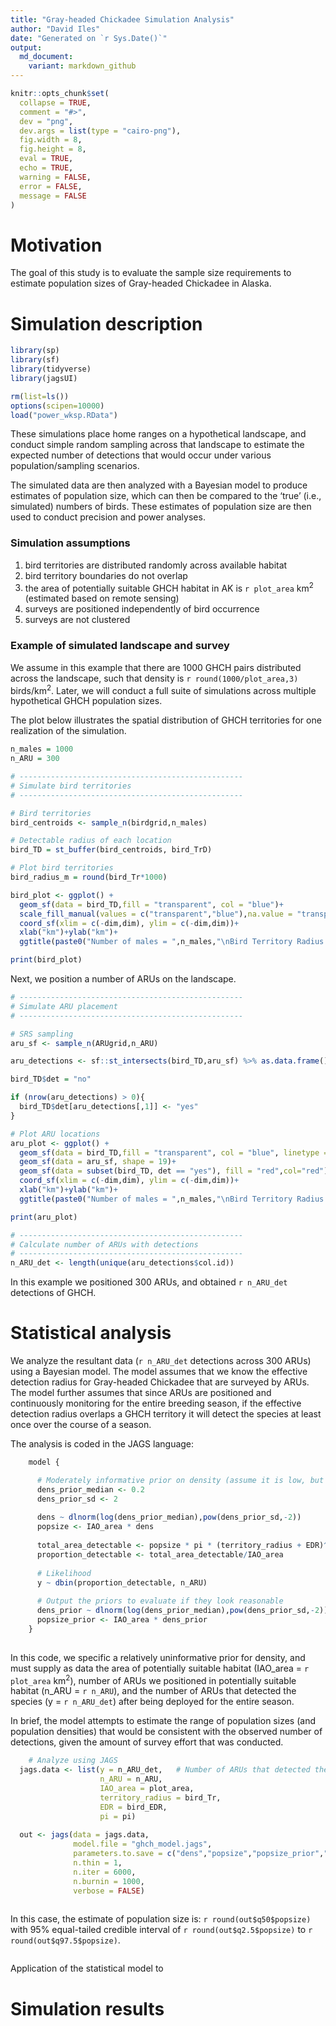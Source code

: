 ```yaml
---
title: "Gray-headed Chickadee Simulation Analysis"
author: "David Iles"
date: "Generated on `r Sys.Date()`"
output: 
  md_document:
    variant: markdown_github
---
```


```r
knitr::opts_chunk$set(
  collapse = TRUE,
  comment = "#>",
  dev = "png",
  dev.args = list(type = "cairo-png"),
  fig.width = 8,
  fig.height = 8,
  eval = TRUE,
  echo = TRUE,
  warning = FALSE,
  error = FALSE,
  message = FALSE
)
```

# Motivation

The goal of this study is to evaluate the sample size requirements to estimate population sizes of Gray-headed Chickadee in Alaska.

# Simulation description

```r
library(sp)
library(sf)
library(tidyverse)
library(jagsUI)

rm(list=ls())
options(scipen=10000)
load("power_wksp.RData")
```

These simulations place home ranges on a hypothetical landscape, and conduct simple random sampling across that landscape to estimate the expected number of detections that would occur under various population/sampling scenarios.

The simulated data are then analyzed with a Bayesian model to produce estimates of population size, which can then be compared to the 'true' (i.e., simulated) numbers of birds.  These estimates of population size are then used to conduct precision and power analyses.

### Simulation assumptions

1) bird territories are distributed randomly across available habitat
2) bird territory boundaries do not overlap
3) the area of potentially suitable GHCH habitat in AK is `r plot_area` km<sup>2</sup> (estimated based on remote sensing)
4) surveys are positioned independently of bird occurrence
5) surveys are not clustered

### Example of simulated landscape and survey

We assume in this example that there are 1000 GHCH pairs distributed across the landscape, such that density is `r round(1000/plot_area,3)` birds/km<sup>2</sup>.  Later, we will conduct a full suite of simulations across multiple hypothetical GHCH population sizes.

The plot below illustrates the spatial distribution of GHCH territories for one realization of the simulation.

```r

n_males = 1000
n_ARU = 300

# --------------------------------------------------
# Simulate bird territories
# --------------------------------------------------

# Bird territories
bird_centroids <- sample_n(birdgrid,n_males)

# Detectable radius of each location
bird_TD = st_buffer(bird_centroids, bird_TrD)

# Plot bird territories
bird_radius_m = round(bird_Tr*1000)

bird_plot <- ggplot() +
  geom_sf(data = bird_TD,fill = "transparent", col = "blue")+
  scale_fill_manual(values = c("transparent","blue"),na.value = "transparent",name="Detection")+
  coord_sf(xlim = c(-dim,dim), ylim = c(-dim,dim))+
  xlab("km")+ylab("km")+
  ggtitle(paste0("Number of males = ",n_males,"\nBird Territory Radius = ",bird_radius_m," m\nBird EDR = ",bird_EDR*1000," m"))

print(bird_plot)

```

Next, we position a number of ARUs on the landscape.

```r

# --------------------------------------------------
# Simulate ARU placement
# --------------------------------------------------

# SRS sampling
aru_sf <- sample_n(ARUgrid,n_ARU)

aru_detections <- sf::st_intersects(bird_TD,aru_sf) %>% as.data.frame()

bird_TD$det = "no"

if (nrow(aru_detections) > 0){
  bird_TD$det[aru_detections[,1]] <- "yes"
}

# Plot ARU locations
aru_plot <- ggplot() +
  geom_sf(data = bird_TD,fill = "transparent", col = "blue", linetype = 2)+
  geom_sf(data = aru_sf, shape = 19)+
  geom_sf(data = subset(bird_TD, det == "yes"), fill = "red",col="red")+
  coord_sf(xlim = c(-dim,dim), ylim = c(-dim,dim))+
  xlab("km")+ylab("km")+
  ggtitle(paste0("Number of males = ",n_males,"\nBird Territory Radius = ",bird_radius_m," m\nBird EDR = ",bird_EDR*1000," m"))

print(aru_plot)

# --------------------------------------------------
# Calculate number of ARUs with detections
# --------------------------------------------------
n_ARU_det <- length(unique(aru_detections$col.id))

```

In this example we positioned 300 ARUs, and obtained `r n_ARU_det` detections of GHCH.

# Statistical analysis

We analyze the resultant data (`r n_ARU_det` detections across 300 ARUs) using a Bayesian model.  The model assumes that we know the effective detection radius for Gray-headed Chickadee that are surveyed by ARUs.  The model further assumes that since ARUs are positioned and continuously monitoring for the entire breeding season, if the effective detection radius overlaps a GHCH territory it will detect the species at least once over the course of a season.

The analysis is coded in the JAGS language:

```r

    model {

      # Moderately informative prior on density (assume it is low, but with enough uncertainty to capture higher densities)
      dens_prior_median <- 0.2
      dens_prior_sd <- 2
      
      dens ~ dlnorm(log(dens_prior_median),pow(dens_prior_sd,-2))
      popsize <- IAO_area * dens
      
      total_area_detectable <- popsize * pi * (territory_radius + EDR)^2
      proportion_detectable <- total_area_detectable/IAO_area
      
      # Likelihood
      y ~ dbin(proportion_detectable, n_ARU)
      
      # Output the priors to evaluate if they look reasonable
      dens_prior ~ dlnorm(log(dens_prior_median),pow(dens_prior_sd,-2))
      popsize_prior <- IAO_area * dens_prior
    }
    
```

In this code, we specific a relatively uninformative prior for density, and must supply as data the area of potentially suitable habitat (IAO_area = `r plot_area` km<sup>2</sup>), number of ARUs we positioned in potentially suitable habitat (n_ARU = `r n_ARU`), and the number of ARUs that detected the species (y = `r n_ARU_det`) after being deployed for the entire season.

In brief, the model attempts to estimate the range of population sizes (and population densities) that would be consistent with the observed number of detections, given the amount of survey effort that was conducted.

```r

    # Analyze using JAGS
  jags.data <- list(y = n_ARU_det,   # Number of ARUs that detected the species
                    n_ARU = n_ARU,
                    IAO_area = plot_area,
                    territory_radius = bird_Tr,
                    EDR = bird_EDR,
                    pi = pi)
  
  out <- jags(data = jags.data,
              model.file = "ghch_model.jags",
              parameters.to.save = c("dens","popsize","popsize_prior","dens_prior"),n.chains = 3,
              n.thin = 1,
              n.iter = 6000,
              n.burnin = 1000,
              verbose = FALSE)
    
```

In this case, the estimate of population size is: `r round(out$q50$popsize)` with 95% equal-tailed credible interval of `r round(out$q2.5$popsize)` to `r round(out$q97.5$popsize)`.

```r
```

Application of the statistical model to 

# Simulation results


```r

```
